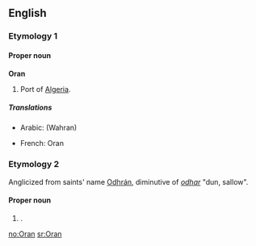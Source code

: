{{also|oran|òran}}
==English==
{{wikipedia}}

===Etymology 1===
{{etystub}}

====Proper noun====
'''Oran'''

# Port of [[Algeria]].

=====Translations=====
{{trans-top|port of Algeria}}
* Arabic: [[ ]] (Wahran)
{{trans-mid}}
* French: Oran
{{trans-bottom}}

===Etymology 2===
Anglicized from {{etyl|ga}} saints' name [[Odhrán]], diminutive of ''[[odhar]]'' "dun, sallow".

====Proper noun====
{{en-proper noun}}

# {{given name|male}}.

[[no:Oran]]
[[sr:Oran]]